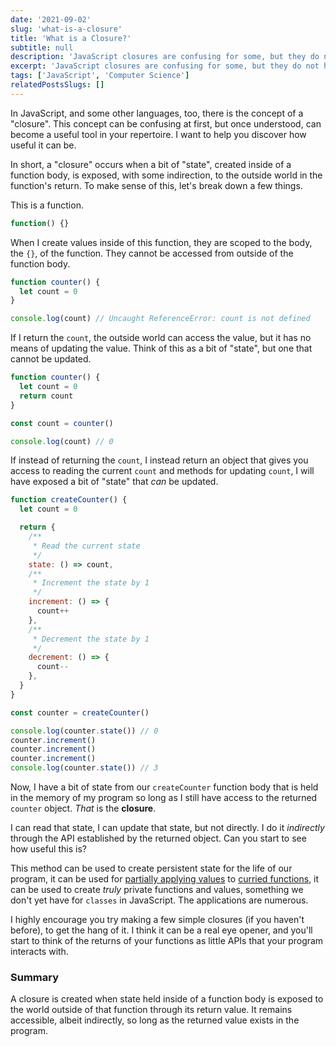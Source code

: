 ```yaml
---
date: '2021-09-02'
slug: 'what-is-a-closure'
title: 'What is a Closure?'
subtitle: null
description: 'JavaScript closures are confusing for some, but they do not have to be. Learn what a closure is and why they are a powerful tool to have in your programming repertoire.'
excerpt: 'JavaScript closures are confusing for some, but they do not have to be. Learn what a closure is and why they are a powerful tool to have in your programming repertoire.'
tags: ['JavaScript', 'Computer Science']
relatedPostsSlugs: []
---
```


In JavaScript, and some other languages, too, there is the concept of a "closure". This concept can be confusing at first, but once understood, can become a useful tool in your repertoire. I want to help you discover how useful it can be.

In short, a "closure" occurs when a bit of "state", created inside of a function body, is exposed, with some indirection, to the outside world in the function's return. To make sense of this, let's break down a few things.

This is a function.

```javascript
function() {}
```

When I create values inside of this function, they are scoped to the body, the `{}`, of the function. They cannot be accessed from outside of the function body.

```javascript
function counter() {
  let count = 0
}

console.log(count) // Uncaught ReferenceError: count is not defined
```

If I return the `count`, the outside world can access the value, but it has no means of updating the value. Think of this as a bit of "state", but one that cannot be updated.

```javascript
function counter() {
  let count = 0
  return count
}

const count = counter()

console.log(count) // 0
```

If instead of returning the `count`, I instead return an object that gives you access to reading the current `count` and methods for updating `count`, I will have exposed a bit of "state" that _can_ be updated.

```javascript
function createCounter() {
  let count = 0

  return {
    /**
     * Read the current state
     */
    state: () => count,
    /**
     * Increment the state by 1
     */
    increment: () => {
      count++
    },
    /**
     * Decrement the state by 1
     */
    decrement: () => {
      count--
    },
  }
}

const counter = createCounter()

console.log(counter.state()) // 0
counter.increment()
counter.increment()
counter.increment()
console.log(counter.state()) // 3
```

Now, I have a bit of state from our `createCounter` function body that is held in the memory of my program so long as I still have access to the returned `counter` object. _That_ is the **closure**.

I can read that state, I can update that state, but not directly. I do it _indirectly_ through the API established by the returned object. <Marker content="The <code>createCounter</code> function is actually a <strong>factory function</strong>, which I hope to write about next." /> Can you start to see how useful this is?

This method can be used to create persistent state for the life of our program, it can be used for [partially applying values](/just-enough-fp-partial-application) to [curried functions](/just-enough-fp-currying), it can be used to create _truly_ private functions and values, something we don't yet have for `classes` in JavaScript. The applications are numerous.

I highly encourage you try making a few simple closures (if you haven't before), to get the hang of it. I think it can be a real eye opener, and you'll start to think of the returns of your functions as little APIs that your program interacts with.

### Summary

A closure is created when state held inside of a function body is exposed to the world outside of that function through its return value. It remains accessible, albeit indirectly, so long as the returned value exists in the program.
